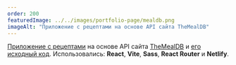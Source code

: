 ```yaml
---
order: 200
featuredImage: ../../images/portfolio-page/mealdb.png
imageAlt: "Приложение с рецептами на основе API сайта TheMealDB"
---
```


[Приложение с рецептами](https://timely-sunshine-f3f0f4.netlify.app/)
на основе API сайта [TheMealDB](https://www.themealdb.com/)
и [его исходный код](https://github.com/yurisdraughts/mealdb-react-app).
Использовались: **React**, **Vite**, **Sass**, **React Router** и **Netlify**.